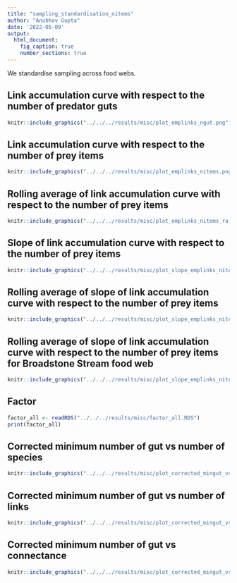 ```yaml
---
title: "sampling_standardisation_nitems"
author: "Anubhav Gupta"
date: '2022-05-09'
output: 
  html_document:
    fig_caption: true
    number_sections: true
---
```


We standardise sampling across food webs.

## Link accumulation curve with respect to the number of predator guts

```r
knitr::include_graphics("../../../results/misc/plot_emplinks_ngut.png")
```


## Link accumulation curve with respect to the number of prey items

```r
knitr::include_graphics("../../../results/misc/plot_emplinks_nitems.png")
```


## Rolling average of link accumulation curve with respect to the number of prey items

```r
knitr::include_graphics("../../../results/misc/plot_emplinks_nitems_ra.png")
```


## Slope of link accumulation curve with respect to the number of prey items

```r
knitr::include_graphics("../../../results/misc/plot_slope_emplinks_nitems.png")
```


## Rolling average of slope of link accumulation curve with respect to the number of prey items

```r
knitr::include_graphics("../../../results/misc/plot_slope_emplinks_nitems_ra.png")
```


## Rolling average of slope of link accumulation curve with respect to the number of prey items for Broadstone Stream food web

```r
knitr::include_graphics("../../../results/misc/plot_slope_emplinks_nitems_ra_bs.png")
```


## Factor 

```r
factor_all <- readRDS("../../../results/misc/factor_all.RDS")
print(factor_all)
```


## Corrected minimum number of gut vs number of species

```r
knitr::include_graphics("../../../results/misc/plot_corrected_mingut_vs_S.png")
```


## Corrected minimum number of gut vs number of links

```r
knitr::include_graphics("../../../results/misc/plot_corrected_mingut_vs_L.png")
```

## Corrected minimum number of gut vs connectance

```r
knitr::include_graphics("../../../results/misc/plot_corrected_mingut_vs_C.png")
```

